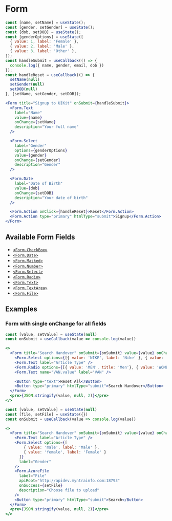 
# Form

<Documenter component={Form}>

```jsx preview
const [name, setName] = useState();
const [gender, setGender] = useState();
const [dob, setDOB] = useState();
const [genderOptions] = useState([
  { value: 1, label: 'Female' },
  { value: 2, label: 'Male' },
  { value: 3, label: 'Other' },
]);
const handleSubmit = useCallback(() => {
  console.log({ name, gender, email, dob })
});
const handleReset = useCallback(() => {
  setName(null)
  setGender(null)
  setDOB(null)
}, [setName, setGender, setDOB]);

<Form title="Signup to UIKit" onSubmit={handleSubmit}>
  <Form.Text
    label="Name"
    value={name}
    onChange={setName}
    description="Your full name"
  />

  <Form.Select
    label="Gender"
    options={genderOptions}
    value={gender}
    onChange={setGender}
    description="Gender"
  />

  <Form.Date
    label="Date of Birth"
    value={dob}
    onChange={setDOB}
    description="Your date of birth"
  />

  <Form.Action onClick={handleReset}>Reset</Form.Action>
  <Form.Action type="primary" htmlType="submit">Signup</Form.Action>
</Form>
```

</Documenter>

## Available Form Fields

- [`<Form.CheckBox>`](./input-checkbox)
- [`<Form.Date>`](./input-date)
- [`<Form.Masked>`](./input-masked)
- [`<Form.Number>`](./input-number)
- [`<Form.Select>`](./input-select)
- [`<Form.Radio>`](./input-radio)
- [`<Form.Text>`](./input-text)
- [`<Form.TextArea>`](./input-text-area)
- [`<Form.File>`](./input-file)

## Examples

### Form with single onChange for all fields

```jsx preview
const [value, setValue] = useState(null)
const onSubmit = useCallback(value => console.log(value))

<>
  <Form title="Search Handover" onSubmit={onSubmit} value={value} onChange={setValue} defaultFieldSize={3}>
    <Form.Select options={[{ value: 'NIKE', label: 'Nike' }, { value: 'PUMA', label: 'Puma' }]} label="Brand"/>
    <Form.Text label="Article Type" />
    <Form.Radio options={[{ value: 'MEN', title: 'Men'}, { value: 'WOMEN', title: 'Women'}]} label="Gender"  />
    <Form.Text name="VAN.value" label="VAN" />

    <Button type="text">Reset All</Button>
    <Button type="primary" htmlType="submit">Search Handover</Button>
  </Form>
  <pre>{JSON.stringify(value, null, 2)}</pre>
</>
```

```jsx preview
const [value, setValue] = useState(null)
const [file, setFile] = useState({})
const onSubmit = useCallback(value => console.log(value))

<>
  <Form title="Search Handover" onSubmit={onSubmit} value={value} onChange={setValue} defaultFieldSize={4}>
    <Form.Text label="Article Type" />
    <Form.Select options={[
        { value: 'male', label: 'Male' },
        { value: 'female', label: 'Female' }
      ]} 
      label="Gender"
    />
    <Form.AzureFile
      label="File"
      apiRoot="http://apidev.myntrainfo.com:18793"
      onSuccess={setFile}
      description="Choose file to upload"
    />
    <Button type="primary" htmlType="submit">Search</Button>
  </Form>
  <pre>{JSON.stringify(value, null, 2)}</pre>
</>
```
